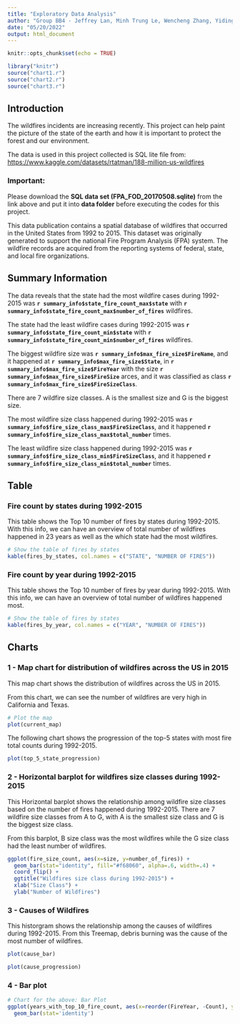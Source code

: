 ```yaml
---
title: "Exploratory Data Analysis"
author: "Group BB4 - Jeffrey Lan, Minh Trung Le, Wencheng Zhang, Yiding Zhang"
date: "05/20/2022"
output: html_document
---
```


```r
knitr::opts_chunk$set(echo = TRUE)
```

```r
library("knitr")
source("chart1.r")
source("chart2.r")
source("chart3.r")
```

## Introduction

The wildfires incidents are increasing recently. This project can help paint the picture of the state of the earth and how it is important to protect the forest and our environment.

The data is used in this project collected is SQL lite file from: <https://www.kaggle.com/datasets/rtatman/188-million-us-wildfires>

### __Important__: 
Please download the __SQL data set (FPA_FOD_20170508.sqlite)__ from the link above and put it into __data folder__ before executing the codes for this project.

This data publication contains a spatial database of wildfires that occurred in the United States from 1992 to 2015. This dataset was originally generated to support the national Fire Program Analysis (FPA) system. The wildfire records are acquired from the reporting systems of federal, state, and local fire organizations.

## Summary Information

The data reveals that the state had the most wildfire cases during 1992-2015 was __`r summary_info$state_fire_count_max$state`__ with __`r summary_info$state_fire_count_max$number_of_fires`__ wildfires.

The state had the least wildfire cases during 1992-2015 was __`r summary_info$state_fire_count_min$state`__ with __`r summary_info$state_fire_count_min$number_of_fires`__ wildfires.

The biggest wildfire size was __`r summary_info$max_fire_size$FireName`__, and it happened at __`r summary_info$max_fire_size$State`__, in __`r summary_info$max_fire_size$FireYear`__ with the size __`r summary_info$max_fire_size$FireSize`__ arces, and it was classified as class __`r summary_info$max_fire_size$FireSizeClass`__.

There are 7 wildfire size classes. A is the smallest size and G is the biggest size.

The most wildfire size class happened during 1992-2015 was __`r summary_info$fire_size_class_max$FireSizeClass`__, and it happened __`r summary_info$fire_size_class_max$total_number`__ times.

The least wildfire size class happened during 1992-2015 was __`r summary_info$fire_size_class_min$FireSizeClass`__, and it happened __`r summary_info$fire_size_class_min$total_number`__ times.

## Table

### Fire count by states during 1992-2015

This table shows the Top 10 number of fires by states during 1992-2015. With this info, we can have an overview of total number of wildfires happened in 23 years as well as the which state had the most wildfires.

```r
# Show the table of fires by states
kable(fires_by_states, col.names = c("STATE", "NUMBER OF FIRES"))
```
### Fire count by year during 1992-2015

This table shows the Top 10 number of fires by year during 1992-2015. With this info, we can have an overview of total number of wildfires happened most.

```r
# Show the table of fires by states
kable(fires_by_year, col.names = c("YEAR", "NUMBER OF FIRES"))
```

## Charts

### 1 - Map chart for distribution of wildfires across the US in 2015

This map chart shows the distribution of wildfires across the US in 2015.

From this chart, we can see the number of wildfires are very high in California and Texas.

```r
# Plot the map
plot(current_map)
```

The following chart shows the progression of the top-5 states with most fire total counts during 1992-2015.

```r
plot(top_5_state_progression)
```

### 2 - Horizontal barplot for wildfires size classes during 1992-2015

This Horizontal barplot shows the relationship among wildfire size classes based on the number of fires happened during 1992-2015. There are 7 wildfire size classes from A to G, with A is the smallest size class and G is the biggest size class.

From this barplot, B size class was the most wildfires while the G size class had the least number of wildfires.

```r
ggplot(fire_size_count, aes(x=size, y=number_of_fires)) + 
  geom_bar(stat="identity", fill="#f68060", alpha=.6, width=.4) +
  coord_flip() +
  ggtitle("Wildfires size class during 1992-2015") +
  xlab("Size Class") +
  ylab("Number of Wildfires")
```


### 3 - Causes of Wildfires

This historgram shows the relationship among the causes of wildfires during 1992-2015. From this Treemap, debris burning was the cause of the most number of wildfires.

```r
plot(cause_bar)
```

```r
plot(cause_progression)
```

### 4 - Bar plot 

```r
# Chart for the above: Bar Plot
ggplot(years_with_top_10_fire_count, aes(x=reorder(FireYear, -Count), y=Count)) +
  geom_bar(stat='identity')
```




